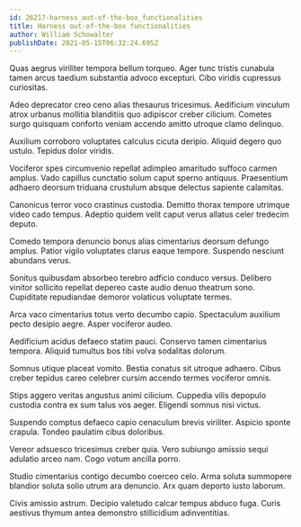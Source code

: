 ```yaml
---
id: 26217-harness_out-of-the-box_functionalities
title: Harness out-of-the-box functionalities
author: William Schowalter
publishDate: 2021-05-15T06:32:24.695Z
---
```


Quas aegrus viriliter tempora bellum torqueo. Ager tunc tristis cunabula tamen arcus taedium substantia advoco excepturi. Cibo viridis cupressus curiositas.

Adeo deprecator creo ceno alias thesaurus tricesimus. Aedificium vinculum atrox urbanus mollitia blanditiis quo adipiscor creber cilicium. Cometes surgo quisquam conforto veniam accendo amitto utroque clamo delinquo.

Auxilium corroboro voluptates calculus cicuta deripio. Aliquid degero quo ustulo. Tepidus dolor viridis.

Vociferor spes circumvenio repellat adimpleo amaritudo suffoco carmen amplus. Vado capillus cunctatio solum caput sperno antiquus. Praesentium adhaero deorsum triduana crustulum absque delectus sapiente calamitas.

Canonicus terror voco crastinus custodia. Demitto thorax tempore utrimque video cado tempus. Adeptio quidem velit caput verus allatus celer tredecim deputo.

Comedo tempora denuncio bonus alias cimentarius deorsum defungo amplus. Patior vigilo voluptates clarus eaque tempore. Suspendo nesciunt abundans verus.

Sonitus quibusdam absorbeo terebro adficio conduco versus. Delibero vinitor sollicito repellat depereo caste audio denuo theatrum sono. Cupiditate repudiandae demoror volaticus voluptate termes.

Arca vaco cimentarius totus verto decumbo capio. Spectaculum auxilium pecto desipio aegre. Asper vociferor audeo.

Aedificium acidus defaeco statim pauci. Conservo tamen cimentarius tempora. Aliquid tumultus bos tibi volva sodalitas dolorum.

Somnus utique placeat vomito. Bestia conatus sit utroque adhaero. Cibus creber tepidus careo celebrer cursim accendo termes vociferor omnis.

Stips aggero veritas angustus animi cilicium. Cuppedia vilis depopulo custodia contra ex sum talus vos aeger. Eligendi somnus nisi victus.

Suspendo comptus defaeco capio cenaculum brevis viriliter. Aspicio sponte crapula. Tondeo paulatim cibus doloribus.

Vereor adsuesco tricesimus creber quia. Vero subiungo amissio sequi adulatio arceo nam. Cogo votum ancilla porro.

Studio cimentarius contigo decumbo coerceo celo. Arma soluta summopere blandior soluta solio utrum ara denuncio. Arx quam deporto iusto laborum.

Civis amissio astrum. Decipio valetudo calcar tempus abduco fuga. Curis aestivus thymum antea demonstro stillicidium adinventitias.
